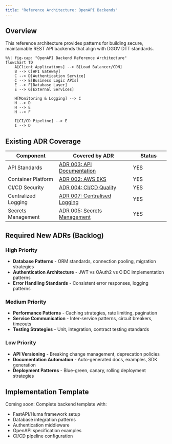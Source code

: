 ```yaml
---
title: "Reference Architecture: OpenAPI Backends"
---
```


## Overview

This reference architecture provides patterns for building secure, maintainable REST API backends that align with DGOV DTT standards.

```mermaid
%%| fig-cap: "OpenAPI Backend Reference Architecture"
flowchart TD
    A[Client Applications] --> B[Load Balancer/CDN]
    B --> C[API Gateway]
    C --> D[Authentication Service]
    C --> E[Business Logic APIs]
    E --> F[Database Layer]
    E --> G[External Services]
    
    H[Monitoring & Logging] --> C
    H --> D
    H --> E
    H --> F
    
    I[CI/CD Pipeline] --> E
    I --> D
```

## Existing ADR Coverage

| Component | Covered by ADR | Status |
|-----------|----------------|--------|
| API Standards | [ADR 003: API Documentation](../development/003-apis.md) | YES |
| Container Platform | [ADR 002: AWS EKS](../operations/002-workloads.md) | YES |
| CI/CD Security | [ADR 004: CI/CD Quality](../development/004-cicd.md) | YES |
| Centralized Logging | [ADR 007: Centralised Logging](../operations/007-logging.md) | YES |
| Secrets Management | [ADR 005: Secrets Management](../security/005-secrets-management.md) | YES |

## Required New ADRs (Backlog)

### High Priority

- **Database Patterns** - ORM standards, connection pooling, migration strategies
- **Authentication Architecture** - JWT vs OAuth2 vs OIDC implementation patterns  
- **Error Handling Standards** - Consistent error responses, logging patterns

### Medium Priority

- **Performance Patterns** - Caching strategies, rate limiting, pagination
- **Service Communication** - Inter-service patterns, circuit breakers, timeouts
- **Testing Strategies** - Unit, integration, contract testing standards

### Low Priority

- **API Versioning** - Breaking change management, deprecation policies
- **Documentation Automation** - Auto-generated docs, examples, SDK generation
- **Deployment Patterns** - Blue-green, canary, rolling deployment strategies

## Implementation Template

Coming soon: Complete backend template with:

- FastAPI/Huma framework setup
- Database integration patterns
- Authentication middleware
- OpenAPI specification examples
- CI/CD pipeline configuration
